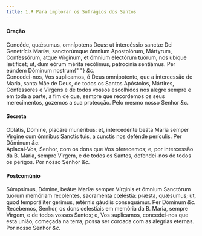 ```yaml
---
title: 1.ª Para implorar os Sufrágios dos Santos
---
```


<h4 class="text-center">Oração</h4>
<div class="grid grid-cols-2 gap-5">
  <span class="text-justify">
    Concéde, quǽsumus, omnípotens Deus: ut intercéssio sanctæ Dei Genetrícis
    Maríæ, sanctorúmque ómnium Apostolórum, Mártyrum, Confessórum, atque
    Vírginum, et ómnium electórum tuórum, nos ubíque lætíficet; ut, dum eórum
    mérita recólimus, patrocínia sentiámus. Per eúndem Dóminum nostrum{" "}
    <em>&c.</em>
  </div>
  <span class="text-justify">
    Concedei-nos, Vos suplicamos, ó Deus omnipotente, que a intercessão de
    Maria, santa Mãe de Deus, de todos os Santos Apóstolos, Mártires,
    Confessores e Virgens e de todos vossos escolhidos nos alegre sempre e em
    toda a parte, a fim de que, sempre que recordemos os seus merecimentos,
    gozemos a sua protecção. Pelo mesmo nosso Senhor <em>&c.</em>
  </div>
</div>

<h4 class="text-center">Secreta</h4>
<div class="grid grid-cols-2 gap-5">
  <span class="text-justify">
    Oblátis, Dómine, placáre munéribus: et, intercedénte beáta María semper
    Vírgine cum ómnibus Sanctis tuis, a cunctis nos defénde perículis. Per
    Dóminum <em>&c.</em>
  </div>
  <span class="text-justify">
    Aplacai-Vos, Senhor, com os dons que Vos oferecemos; e, por intercessão da
    B. Maria, sempre Virgem, e de todos os Santos, defendei-nos de todos os
    perigos. Por nosso Senhor <em>&c.</em>
  </div>
</div>

<h4 class="text-center">Postcomúnio</h4>
<div class="grid grid-cols-2 gap-5">
  <span class="text-justify">
    Súmpsimus, Dómine, beátæ Maríæ semper Vírginis et ómnium Sanctórum tuórum
    memóriam recoléntes, sacraménta cœléstia: præsta, quǽsumus; ut, quod
    temporáliter gérimus, ætérnis gáudiis consequámur. Per Dóminum <em>&c.</em>
  </div>
  <span class="text-justify">
    Recebemos, Senhor, os dons celestiais em memória da B. Maria, sempre Virgem,
    e de todos vossos Santos; e, Vos suplicamos, concedei-nos que esta união,
    começada na terra, possa ser coroada com as alegrias eternas. Por nosso
    Senhor <em>&c.</em>
  </div>
</div>
